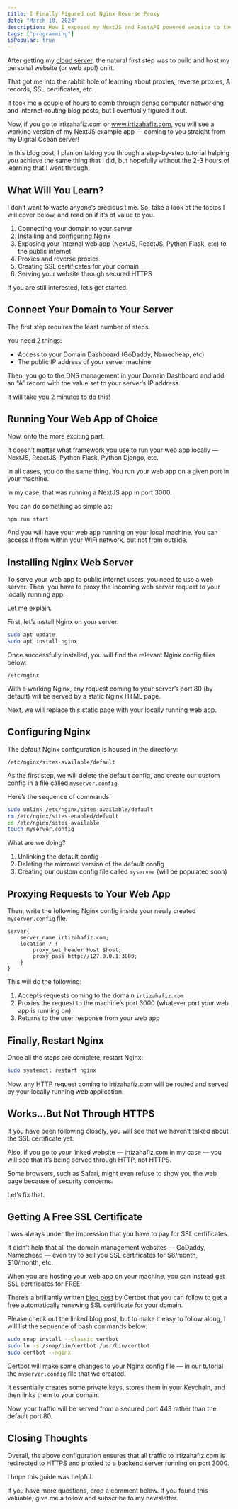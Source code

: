 ```yaml
---
title: I Finally Figured out Nginx Reverse Proxy
date: "March 10, 2024"
description: How I exposed my NextJS and FastAPI powered website to the public internet using Nginx web server on a Linux server.
tags: ["programming"]
isPopular: true
---
```


After getting my [cloud server](https://medium.com/gitconnected/i-finally-decided-to-buy-a-cloud-server-58af4474ff8a), the natural first step was to build and host my personal website (or web app!) on it.

That got me into the rabbit hole of learning about proxies, reverse proxies, A records, SSL certificates, etc.

It took me a couple of hours to comb through dense computer networking and internet-routing blog posts, but I eventually figured it out.

Now, if you go to irtizahafiz.com or www.irtizahafiz.com, you will see a working version of my NextJS example app — coming to you straight from my Digital Ocean server!

In this blog post, I plan on taking you through a step-by-step tutorial helping you achieve the same thing that I did, but hopefully without the 2-3 hours of learning that I went through.

## What Will You Learn?

I don’t want to waste anyone’s precious time. So, take a look at the topics I will cover below, and read on if it’s of value to you.

1. Connecting your domain to your server
2. Installing and configuring Nginx
3. Exposing your internal web app (NextJS, ReactJS, Python Flask, etc) to the public internet
4. Proxies and reverse proxies
5. Creating SSL certificates for your domain
6. Serving your website through secured HTTPS

If you are still interested, let’s get started.

## Connect Your Domain to Your Server

The first step requires the least number of steps.

You need 2 things:

- Access to your Domain Dashboard (GoDaddy, Namecheap, etc)
- The public IP address of your server machine

Then, you go to the DNS management in your Domain Dashboard and add an “A” record with the value set to your server’s IP address.

It will take you 2 minutes to do this!

## Running Your Web App of Choice

Now, onto the more exciting part.

It doesn’t matter what framework you use to run your web app locally — NextJS, ReactJS, Python Flask, Python Django, etc.

In all cases, you do the same thing. You run your web app on a given port in your machine.

In my case, that was running a NextJS app in port 3000.

You can do something as simple as:

```bash
npm run start
```

And you will have your web app running on your local machine. You can access it from within your WiFi network, but not from outside.

## Installing Nginx Web Server

To serve your web app to public internet users, you need to use a web server. Then, you have to proxy the incoming web server request to your locally running app.

Let me explain.

First, let’s install Nginx on your server.

```bash
sudo apt update
sudo apt install nginx
```

Once successfully installed, you will find the relevant Nginx config files below:

```text
/etc/nginx
```

With a working Nginx, any request coming to your server’s port 80 (by default) will be served by a static Nginx HTML page.

Next, we will replace this static page with your locally running web app.

## Configuring Nginx

The default Nginx configuration is housed in the directory:

```text
/etc/nginx/sites-available/default
```

As the first step, we will delete the default config, and create our custom config in a file called `myserver.config`.

Here’s the sequence of commands:

```bash
sudo unlink /etc/nginx/sites-available/default
rm /etc/nginx/sites-enabled/default
cd /etc/nginx/sites-available
touch myserver.config
```

What are we doing?

1. Unlinking the default config
2. Deleting the mirrored version of the default config
3. Creating our custom config file called `myserver` (will be populated soon)


## Proxying Requests to Your Web App

Then, write the following Nginx config inside your newly created `myserver.config` file.

```text
server{
    server_name irtizahafiz.com;
    location / {
        proxy_set_header Host $host;
        proxy_pass http://127.0.0.1:3000;
    }
}
```

This will do the following:

1. Accepts requests coming to the domain `irtizahafiz.com`
2. Proxies the request to the machine’s port 3000 (whatever port your web app is running on)
3. Returns to the user response from your web app


## Finally, Restart Nginx

Once all the steps are complete, restart Nginx:

```bash
sudo systemctl restart nginx
```

Now, any HTTP request coming to irtizahafiz.com will be routed and served by your locally running web application.


## Works…But Not Through HTTPS

If you have been following closely, you will see that we haven’t talked about the SSL certificate yet.

Also, if you go to your linked website — irtizahafiz.com in my case — you will see that it’s being served through HTTP, not HTTPS.

Some browsers, such as Safari, might even refuse to show you the web page because of security concerns.

Let’s fix that.

## Getting A Free SSL Certificate

I was always under the impression that you have to pay for SSL certificates.

It didn’t help that all the domain management websites — GoDaddy, Namecheap — even try to sell you SSL certificates for $8/month, $10/month, etc.

When you are hosting your web app on your machine, you can instead get SSL certificates for FREE!

There’s a brilliantly written [blog post](https://certbot.eff.org/instructions?ws=nginx&os=ubuntufocal) by Certbot that you can follow to get a free automatically renewing SSL certificate for your domain.

Please check out the linked blog post, but to make it easy to follow along, I will list the sequence of bash commands below:

```bash
sudo snap install --classic certbot
sudo ln -s /snap/bin/certbot /usr/bin/certbot
sudo certbot --nginx
```

Certbot will make some changes to your Nginx config file — in our tutorial the `myserver.config` file that we created.

It essentially creates some private keys, stores them in your Keychain, and then links them to your domain.

Now, your traffic will be served from a secured port 443 rather than the default port 80.

## Closing Thoughts

Overall, the above configuration ensures that all traffic to irtizahafiz.com is redirected to HTTPS and proxied to a backend server running on port 3000.

I hope this guide was helpful.

If you have more questions, drop a comment below. If you found this valuable, give me a follow and subscribe to my newsletter.
